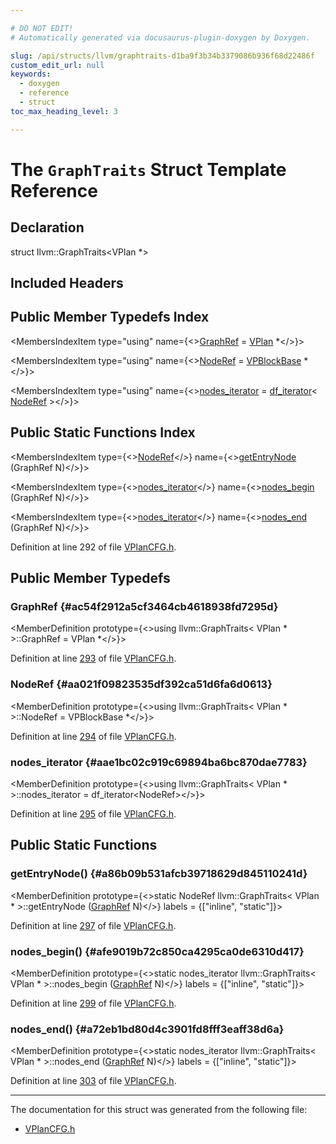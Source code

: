 ```yaml
---

# DO NOT EDIT!
# Automatically generated via docusaurus-plugin-doxygen by Doxygen.

slug: /api/structs/llvm/graphtraits-d1ba9f3b34b3379086b936f68d22486f
custom_edit_url: null
keywords:
  - doxygen
  - reference
  - struct
toc_max_heading_level: 3

---
```





# The `GraphTraits` Struct Template Reference

<DoxygenPage pluginConfig={pluginConfig}>



## Declaration

<CodeBlock>struct llvm::GraphTraits&lt;VPlan &#42;&gt;</CodeBlock>

## Included Headers

<IncludesList>
<IncludesListItem
  filePath="Transforms/Vectorize/VPlanCFG.h"
  permalink="/docs/api/files/lib/lib/transforms/lib/transforms/vectorize/vplancfg-h"
  isLocal="true" />
</IncludesList>

## Public Member Typedefs Index

<MembersIndex>

<MembersIndexItem
  type="using"
  name={<><a href="#ac54f2912a5cf3464cb4618938fd7295d">GraphRef</a> = <a href="/docs/api/classes/llvm/vplan">VPlan</a> &#42;</>}>
</MembersIndexItem>

<MembersIndexItem
  type="using"
  name={<><a href="#aa021f09823535df392ca51d6fa6d0613">NodeRef</a> = <a href="/docs/api/classes/llvm/vpblockbase">VPBlockBase</a> &#42;</>}>
</MembersIndexItem>

<MembersIndexItem
  type="using"
  name={<><a href="#aae1bc02c919c69894ba6bc870dae7783">nodes&#95;iterator</a> = <a href="/docs/api/classes/llvm/df-iterator">df&#95;iterator</a>&lt; <a href="#aa021f09823535df392ca51d6fa6d0613">NodeRef</a> &gt;</>}>
</MembersIndexItem>

</MembersIndex>

## Public Static Functions Index

<MembersIndex>

<MembersIndexItem
  type={<><a href="#aa021f09823535df392ca51d6fa6d0613">NodeRef</a></>}
  name={<><a href="#a86b09b531afcb39718629d845110241d">getEntryNode</a> (GraphRef N)</>}>
</MembersIndexItem>

<MembersIndexItem
  type={<><a href="#aae1bc02c919c69894ba6bc870dae7783">nodes&#95;iterator</a></>}
  name={<><a href="#afe9019b72c850ca4295ca0de6310d417">nodes&#95;begin</a> (GraphRef N)</>}>
</MembersIndexItem>

<MembersIndexItem
  type={<><a href="#aae1bc02c919c69894ba6bc870dae7783">nodes&#95;iterator</a></>}
  name={<><a href="#a72eb1bd80d4c3901fd8fff3eaff38d6a">nodes&#95;end</a> (GraphRef N)</>}>
</MembersIndexItem>

</MembersIndex>


Definition at line 292 of file <a href="/docs/api/files/lib/lib/transforms/lib/transforms/vectorize/vplancfg-h">VPlanCFG.h</a>.

<SectionDefinition>

## Public Member Typedefs

### GraphRef {#ac54f2912a5cf3464cb4618938fd7295d}

<MemberDefinition
  prototype={<>using llvm::GraphTraits&lt; VPlan &#42; &gt;::GraphRef =  VPlan &#42;</>}>

Definition at line <a href="/docs/api/files/lib/lib/transforms/lib/transforms/vectorize/vplancfg-h/#l00293">293</a> of file <a href="/docs/api/files/lib/lib/transforms/lib/transforms/vectorize/vplancfg-h">VPlanCFG.h</a>.
</MemberDefinition>

### NodeRef {#aa021f09823535df392ca51d6fa6d0613}

<MemberDefinition
  prototype={<>using llvm::GraphTraits&lt; VPlan &#42; &gt;::NodeRef =  VPBlockBase &#42;</>}>

Definition at line <a href="/docs/api/files/lib/lib/transforms/lib/transforms/vectorize/vplancfg-h/#l00294">294</a> of file <a href="/docs/api/files/lib/lib/transforms/lib/transforms/vectorize/vplancfg-h">VPlanCFG.h</a>.
</MemberDefinition>

### nodes&#95;iterator {#aae1bc02c919c69894ba6bc870dae7783}

<MemberDefinition
  prototype={<>using llvm::GraphTraits&lt; VPlan &#42; &gt;::nodes&#95;iterator =  df&#95;iterator&lt;NodeRef&gt;</>}>

Definition at line <a href="/docs/api/files/lib/lib/transforms/lib/transforms/vectorize/vplancfg-h/#l00295">295</a> of file <a href="/docs/api/files/lib/lib/transforms/lib/transforms/vectorize/vplancfg-h">VPlanCFG.h</a>.
</MemberDefinition>

</SectionDefinition>

<SectionDefinition>

## Public Static Functions

### getEntryNode() {#a86b09b531afcb39718629d845110241d}

<MemberDefinition
  prototype={<>static NodeRef llvm::GraphTraits&lt; VPlan &#42; &gt;::getEntryNode (<a href="#ac54f2912a5cf3464cb4618938fd7295d">GraphRef</a> N)</>}
  labels = {["inline", "static"]}>

Definition at line <a href="/docs/api/files/lib/lib/transforms/lib/transforms/vectorize/vplancfg-h/#l00297">297</a> of file <a href="/docs/api/files/lib/lib/transforms/lib/transforms/vectorize/vplancfg-h">VPlanCFG.h</a>.
</MemberDefinition>

### nodes&#95;begin() {#afe9019b72c850ca4295ca0de6310d417}

<MemberDefinition
  prototype={<>static nodes&#95;iterator llvm::GraphTraits&lt; VPlan &#42; &gt;::nodes&#95;begin (<a href="#ac54f2912a5cf3464cb4618938fd7295d">GraphRef</a> N)</>}
  labels = {["inline", "static"]}>

Definition at line <a href="/docs/api/files/lib/lib/transforms/lib/transforms/vectorize/vplancfg-h/#l00299">299</a> of file <a href="/docs/api/files/lib/lib/transforms/lib/transforms/vectorize/vplancfg-h">VPlanCFG.h</a>.
</MemberDefinition>

### nodes&#95;end() {#a72eb1bd80d4c3901fd8fff3eaff38d6a}

<MemberDefinition
  prototype={<>static nodes&#95;iterator llvm::GraphTraits&lt; VPlan &#42; &gt;::nodes&#95;end (<a href="#ac54f2912a5cf3464cb4618938fd7295d">GraphRef</a> N)</>}
  labels = {["inline", "static"]}>

Definition at line <a href="/docs/api/files/lib/lib/transforms/lib/transforms/vectorize/vplancfg-h/#l00303">303</a> of file <a href="/docs/api/files/lib/lib/transforms/lib/transforms/vectorize/vplancfg-h">VPlanCFG.h</a>.
</MemberDefinition>

</SectionDefinition>

<hr/>

The documentation for this struct was generated from the following file:

<ul>
<li><a href="/docs/api/files/lib/lib/transforms/lib/transforms/vectorize/vplancfg-h">VPlanCFG.h</a></li>
</ul>

</DoxygenPage>
